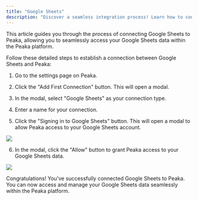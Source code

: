 ```yaml
---
title: "Google Sheets"
description: "Discover a seamless integration process! Learn how to connect Google Sheets to Peaka effortlessly for streamlined transactions."
---
```


This article guides you through the process of connecting Google Sheets to Peaka, allowing you to seamlessly access your Google Sheets data within the Peaka platform.

Follow these detailed steps to establish a connection between Google Sheets and Peaka:

1. Go to the settings page on Peaka.

2. Click the "Add First Connection" button. This will open a modal.

3. In the modal, select "Google Sheets" as your connection type.

4. Enter a name for your connection.

5. Click the "Signing in to Google Sheets" button. This will open a modal to allow Peaka access to your Google Sheets account.

<img src="https://cdn.peaka.com/integrations/google-sheets-1.png" />

6. In the modal, click the "Allow" button to grant Peaka access to your Google Sheets data.

<img src="https://cdn.peaka.com/integrations/google-sheets-2.png" />

Congratulations! You've successfully connected Google Sheets to Peaka. You can now access and manage your Google Sheets data seamlessly within the Peaka platform.
